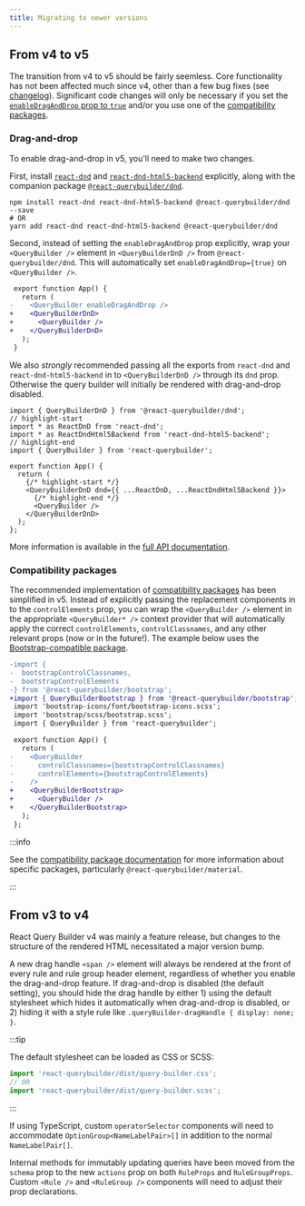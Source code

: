 ```yaml
---
title: Migrating to newer versions
---
```


## From v4 to v5

The transition from v4 to v5 should be fairly seemless. Core functionality has not been affected much since v4, other than a few bug fixes (see [changelog](https://github.com/react-querybuilder/react-querybuilder/blob/main/CHANGELOG.md)). Significant code changes will only be necessary if you set the [`enableDragAndDrop` prop to `true`](#drag-and-drop) and/or you use one of the [compatibility packages](#compatibility-packages).

### Drag-and-drop

To enable drag-and-drop in v5, you'll need to make two changes.

First, install [`react-dnd`](https://www.npmjs.com/package/react-dnd) and [`react-dnd-html5-backend`](https://www.npmjs.com/package/react-dnd-html5-backend) explicitly, along with the companion package [`@react-querybuilder/dnd`](https://www.npmjs.com/package/@react-querybuilder/dnd).

```shell
npm install react-dnd react-dnd-html5-backend @react-querybuilder/dnd --save
# OR
yarn add react-dnd react-dnd-html5-backend @react-querybuilder/dnd
```

Second, instead of setting the `enableDragAndDrop` prop explicitly, wrap your `<QueryBuilder />` element in `<QueryBuilderDnD />` from `@react-querybuilder/dnd`. This will automatically set `enableDragAndDrop={true}` on `<QueryBuilder />`.

```diff
 export function App() {
   return (
-    <QueryBuilder enableDragAndDrop />
+    <QueryBuilderDnD>
+      <QueryBuilder />
+    </QueryBuilderDnD>
   );
 }
```

We also _strongly_ recommended passing all the exports from `react-dnd` and `react-dnd-html5-backend` in to `<QueryBuilderDnD />` through its `dnd` prop. Otherwise the query builder will initially be rendered with drag-and-drop disabled.

```tsx
import { QueryBuilderDnD } from '@react-querybuilder/dnd';
// highlight-start
import * as ReactDnD from 'react-dnd';
import * as ReactDndHtml5Backend from 'react-dnd-html5-backend';
// highlight-end
import { QueryBuilder } from 'react-querybuilder';

export function App() {
  return (
    {/* highlight-start */}
    <QueryBuilderDnD dnd={{ ...ReactDnD, ...ReactDndHtml5Backend }}>
      {/* highlight-end */}
      <QueryBuilder />
    </QueryBuilderDnD>
  );
};
```

More information is available in the [full API documentation](./api/querybuilder#enabledraganddrop).

### Compatibility packages

The recommended implementation of [compatibility packages](./compat) has been simplified in v5. Instead of explicitly passing the replacement components in to the `controlElements` prop, you can wrap the `<QueryBuilder />` element in the appropriate `<QueryBuilder* />` context provider that will automatically apply the correct `controlElements`, `controlClassnames`, and any other relevant props (now or in the future!). The example below uses the [Bootstrap-compatible package](https://www.npmjs.com/package/@react-querybuilder/bootstrap).

```diff
-import {
-  bootstrapControlClassnames,
-  bootstrapControlElements
-} from '@react-querybuilder/bootstrap';
+import { QueryBuilderBootstrap } from '@react-querybuilder/bootstrap';
 import 'bootstrap-icons/font/bootstrap-icons.scss';
 import 'bootstrap/scss/bootstrap.scss';
 import { QueryBuilder } from 'react-querybuilder';

 export function App() {
   return (
-    <QueryBuilder
-      controlClassnames={bootstrapControlClassnames}
-      controlElements={bootstrapControlElements}
-    />
+    <QueryBuilderBootstrap>
+      <QueryBuilder />
+    </QueryBuilderBootstrap>
   );
 };
```

:::info

See the [compatibility package documentation](./compat) for more information about specific packages, particularly `@react-querybuilder/material`.

:::

## From v3 to v4

React Query Builder v4 was mainly a feature release, but changes to the structure of the rendered HTML necessitated a major version bump.

A new drag handle `<span />` element will always be rendered at the front of every rule and rule group header element, regardless of whether you enable the drag-and-drop feature. If drag-and-drop is disabled (the default setting), you should hide the drag handle by either 1) using the default stylesheet which hides it automatically when drag-and-drop is disabled, or 2) hiding it with a style rule like `.queryBuilder-dragHandle { display: none; }`.

:::tip

The default stylesheet can be loaded as CSS or SCSS:

```ts
import 'react-querybuilder/dist/query-builder.css';
// OR
import 'react-querybuilder/dist/query-builder.scss';
```

:::

If using TypeScript, custom `operatorSelector` components will need to accommodate `OptionGroup<NameLabelPair>[]` in addition to the normal `NameLabelPair[]`.

Internal methods for immutably updating queries have been moved from the `schema` prop to the new `actions` prop on both `RuleProps` and `RuleGroupProps`. Custom `<Rule />` and `<RuleGroup />` components will need to adjust their prop declarations.
